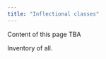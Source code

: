 ```yaml
---
title: "Inflectional classes"
---
```


::: {.callout-caution}
Content of this page TBA
:::


Inventory of all.